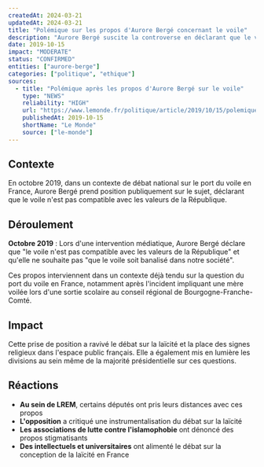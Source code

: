 ```yaml
---
createdAt: 2024-03-21
updatedAt: 2024-03-21
title: "Polémique sur les propos d'Aurore Bergé concernant le voile"
description: "Aurore Bergé suscite la controverse en déclarant que le voile n'est pas compatible avec les valeurs de la République"
date: 2019-10-15
impact: "MODERATE"
status: "CONFIRMED"
entities: ["aurore-berge"]
categories: ["politique", "ethique"]
sources:
  - title: "Polémique après les propos d'Aurore Bergé sur le voile"
    type: "NEWS"
    reliability: "HIGH"
    url: "https://www.lemonde.fr/politique/article/2019/10/15/polemique-apres-les-propos-d-aurore-berge-sur-le-voile_6015567_823448.html"
    publishedAt: 2019-10-15
    shortName: "Le Monde"
    source: ["le-monde"]
---
```


## Contexte

En octobre 2019, dans un contexte de débat national sur le port du voile en France, Aurore Bergé prend position publiquement sur le sujet, déclarant que le voile n'est pas compatible avec les valeurs de la République.

## Déroulement

**Octobre 2019** : Lors d'une intervention médiatique, Aurore Bergé déclare que "le voile n'est pas compatible avec les valeurs de la République" et qu'elle ne souhaite pas "que le voile soit banalisé dans notre société".

Ces propos interviennent dans un contexte déjà tendu sur la question du port du voile en France, notamment après l'incident impliquant une mère voilée lors d'une sortie scolaire au conseil régional de Bourgogne-Franche-Comté.

## Impact

Cette prise de position a ravivé le débat sur la laïcité et la place des signes religieux dans l'espace public français. Elle a également mis en lumière les divisions au sein même de la majorité présidentielle sur ces questions.

## Réactions

- **Au sein de LREM**, certains députés ont pris leurs distances avec ces propos
- **L'opposition** a critiqué une instrumentalisation du débat sur la laïcité
- **Les associations de lutte contre l'islamophobie** ont dénoncé des propos stigmatisants
- **Des intellectuels et universitaires** ont alimenté le débat sur la conception de la laïcité en France
